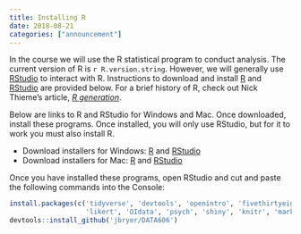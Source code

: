 ```yaml
---
title: Installing R
date: 2018-08-21
categories: ["announcement"]
---
```


In the course we will use the R statistical program to conduct analysis. The current version of R is `r R.version.string`. However, we will generally use [RStudio](https://www.rstudio.com/) to interact with R. Instructions to download and install [R](https://www.r-project.org/) and [RStudio](https://www.rstudio.com/) are provided below. For a brief history of R, check out Nick Thieme's article, [*R generation*](https://rss.onlinelibrary.wiley.com/doi/pdf/10.1111/j.1740-9713.2018.01169.x).

<!--more-->

Below are links to R and RStudio for Windows and Mac. Once downloaded, install these programs. Once installed, you will only use RStudio, but for it to work you must also install R.

* Download installers for Windows: [R](https://cran.r-project.org/bin/windows/base/R-3.5.1-win.exe) and  [RStudio](https://download1.rstudio.org/RStudio-1.1.456.exe)
* Download installers for Mac: [R](https://cran.r-project.org/bin/macosx/R-3.5.1.pkg) and [RStudio](https://download1.rstudio.org/RStudio-1.1.456.dmg)

Once you have installed these programs, open RStudio and cut and paste the following commands into the Console:

```r
install.packages(c('tidyverse', 'devtools', 'openintro', 'fivethirtyeight', 
				   'likert', 'OIdata', 'psych', 'shiny', 'knitr', 'markdown'))
devtools::install_github('jbryer/DATA606')
```


